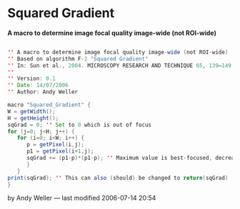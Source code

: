 = Squared Gradient =

'''A macro to determine image focal quality image-wide (not ROI-wide)'''

<source lang="java">

'' A macro to determine image focal quality image-wide (not ROI-wide)
'' Based on algorithm F-2 "Squared Gradient"
'' In: Sun et al., 2004. MICROSCOPY RESEARCH AND TECHNIQUE 65, 139–149.
'' 
'' Version: 0.1
'' Date: 14/07/2006
'' Author: Andy Weller

macro "Squared_Gradient" {
W = getWidth();
H = getHeight();
sqGrad = 0; '' Set to 0 which is out of focus
for (j=0; j<H; j++) {
   for (i=0; i<W; i++) {
      p = getPixel(i,j);
      p1 = getPixel(i+1,j);
      sqGrad += (p1-p)*(p1-p); '' Maximum value is best-focused, decreasing as defocus increases
      }
   }
print(sqGrad); '' This can also (should) be changed to return(sqGrad)
}

</source>

by Andy Weller — last modified 2006-07-14 20:54
